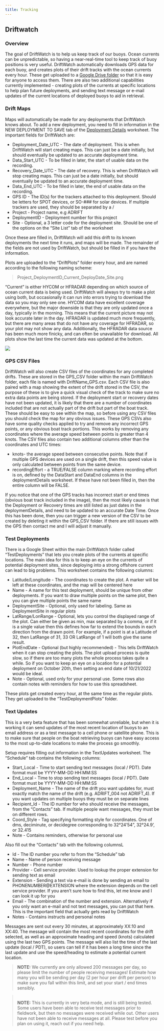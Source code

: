 ```yaml
---
title: Tracking
---
```


## Driftwatch

### Overview

The goal of DriftWatch is to help us keep track of our buoys. Ocean currents can be unpredictable, so having a near-real-time tool to keep track of buoy positions is very useful. DriftWatch automatically downloads GPS data for each buoy, and creates plots of their drift tracks with the ocean currents every hour. These get uploaded to a [Google Drive folder](https://drive.google.com/drive/folders/10LOJhEUO6mfjY0LmXwmm2iu0JH70uj6x?usp=sharing) so that it is easy for anyone to access them. There are also two additional capabilities currently implemented - creating plots of the currents at specific locations to help plan future deployments, and sending text message or e-mail updates of the current locations of deployed buoys to aid in retrieval. 

### Drift Maps

Maps will automatically be made for any deployments that DriftWatch knows about. To add a new deployment, you need to fill in information in the NEW DEPLOYMENT TO SAVE tab of the [Deployment Details](https://docs.google.com/spreadsheets/u/0/d/10bxlwfVOe1LFfj69B_YddxcA0V14m7codYwgD2YncFk/edit) worksheet. The important fields for DriftWatch are:

-   Deployment_Date_UTC - The date of deployment. This is when DriftWatch will start creating maps. This can just be a date initially, but should eventually be updated to an accurate deployment time.
-   Data_Start_UTC - To be filled in later, the start of usable data on the recording. 
-   Recovery_Date_UTC - The date of recovery. This is when DriftWatch will stop creating maps. This can just be a date initially, but should eventually be updated to an accurate deployment time.
-   Data_End_UTC - To be filled in later, the end of usable data on the recording. 
-   GPS ID - The ID(s) for the trackers attached to this deployment. Should be letters for SPOT devices, or SO-### for solar devices. If multiple trackers are used, they should be separated by a /
-   Project - Project name, e.g ADRIFT
-   DeploymentID - Deployment number for this project
-   Site - Optional, a 3 letter code for the deployment site. Should be one of the options on the "Site List" tab of the worksheet

Once these are filled in, DriftWatch will add this drift to its known deployments the next time it runs, and maps will be made. The remainder of the fields are not used by DriftWatch, but should be filled in if you have the information.

Plots are uploaded to the "DriftPlots" folder every hour, and are named according to the following naming scheme:

> Project_DeploymentID_Current_DeployDate_Site.png

"Current" is either HYCOM or HFRADAR depending on which source of ocean current data is being used. DriftWatch will always try to make a plot using both, but occasionally it can run into errors trying to download the data so you may only see one. HYCOM data have excellent coverage everywhere, but the major downside is that they are only updated once a day, typically in the morning. This means that the current picture may not look accurate later in the day. HFRADAR is updated much more frequently, but there are many areas that do not have any coverage for HFRADAR, so your plot may not show any data. Additionally, the HFRADAR data source has been much more finicky, and can often be unavailable for download. All plots show the last time the current data was updated at the bottom.

![](images/Screenshot%202022-11-01%20123523.png)

### GPS CSV Files

DriftWatch will also create CSV files of the coordinates for any completed drifts. These are stored in the GPS_CSV folder within the main DriftWatch folder, each file is named with DriftName_GPS.csv. Each CSV file is also paired with a map showing the extent of the drift stored in the CSV, the purpose of these is to give a quick visual check of the track to make sure no extra data points are being stored. If the deployment start or recovery dates have not been updated, it is likely that there are a number of coordinates included that are not actually part of the drift but part of the boat track. These should be easy to see within the map, so before using any CSV files you should check the map for any obvious issues. These GPS CSVs also have some quality checks applied to try and remove any incorrect GPS points, or any obvious boat track portions. This works by removing any coordinates where the average speed between points is greater than 4 knots. The CSV files also contain two additional columns other than the coordinates and UTC times:

-   knots- the average speed between consecutive points. Note that if multiple GPS devices are used on a single drift, then this speed value is only calculated between points from the same device. 
-   recordingEffort - a TRUE/FALSE column marking where recording effort is on, defined by the DataStart and DataEnd columns in the deploymentDetails worksheet. If these have not been filled in, then the entire column will be FALSE. 

If you notice that one of the GPS tracks has incorrect start or end times (obvious boat track included in the image), then the most likely cause is that the Deployment or Recovery times are still listed as just dates in the deploymentDetails, and need to be updated to an accurate Date Time. Once this has been done, then you can trigger a new version of the CSV to be created by deleting it within the GPS_CSV folder. If there are still issues with the GPS then contact me and I will adjust it manually.

### Test Deployments

There is a Google Sheet within the main DriftWatch folder called "TestDeployments" that lets you create plots of the currents at specific locations. The main idea for this is to keep an eye on the currents of potential deployment sites, since deploying into a strong offshore current can lead to big problems. This worksheet contains the following columns:

-   Latitude/Longitude - The coordinates to create the plot. A marker will be left at these coordinates, and the map will be centered here
-   Name - A name for this test deployment, should be unique from other deployments. If you want to draw multiple points on the same plot, then you can give multiple points the same name
-   DeploymentSite - Optional, only used for labeling. Same as DeploymentSite in regular plots
-   LatRange/LonRange - Optional, lets you control the displayed range of the plot. Can either be given as min, max separated by a comma, or if it is a single value then this defines how far to extend the bounds in each direction from the drawn point. For example, if a point is at a Latitude of 32, then LatRange of 31, 33 OR LatRange of 1 will both give the same result. 
-   PlotEndDate - Optional (but highly recommended) - This tells DriftWatch when it can stop creating the plots. The plot upload process is quite slow, so if there are too many plots the whole process takes quite a while. So if you want to keep an eye on a location for a potential deployment on October 20th, then setting an end date of 10/21/2022 would be ideal.
-   Note - Optional, used only for your personal use. Some rows also contain notes with reminders for how to use this spreadsheet.

These plots get created every hour, at the same time as the regular plots. They get uploaded to the "TestDeploymentPlots" folder.

### Text Updates

This is a very beta feature that has been somewhat unreliable, but when it is working it can send updates of the most recent location of buoys to an email address or as a test message to a cell phone or satellite phone. This is to make sure that people on the boat retrieving buoys can have easy access to the most up-to-date locations to make the process go smoothly. 

Setup requires filling out information in the TextUpdates worksheet. The "Schedule" tab contains the following columns:

-   Start_Local - Time to start sending text messages (local / PDT). Date format must be YYYY-MM-DD HH:MM:SS
-   End_Local - Time to stop sending text messages (local / PDT). Date format must be YYYY-MM-DD HH:MM:SS
-   Deployment_Name - The name of the drift you want updates for, must exactly match the name of the drift (e.g. ADRIFT_004 not ADRIFT_4). If you want updates on multiple buoys they must be on separate lines
-   Recipient_Id - The ID number for who should receive the messages, from the "Contacts" tab. If multiple people want messages, they must be on different rows.
-   Coord_Style - Tag specifying formatting style for coordinates. One of dms, deciminute, or decidegree corresponding to 32°24'54", 32°24.9', or 32.415
-   Note - Contains reminders, otherwise for personal use

Also fill out the "Contacts" tab with the following columnsL

-   Id - The ID number you refer to from the "Schedule" tab
-   Name - Name of person receiving message
-   Number - Phone number
-   Provider - Cell service provider. Used to lookup the proper extension for sending text as email
-   Extension - Sending a text via e-mail is done by sending an email to PHONENUMBER\@EXTENSION where the extension depends on the cell service provider. If you aren't sure how to find this, let me know and I can look it up for you
-   Email - The combination of the number and extension. Alternatively if you only want an e-mail and not text messages, you can put that here. This is the important field that actually gets read by DriftWatch
-   Notes - Contains instructs and personal notes

Messages are sent out every 30 minutes, at approximately XX:10 and XX:40. The message will contain the most recent coordinates for the drift selected, as well as an approximate heading and speed (knots) calculated using the last two GPS points. The message will also list the time of the last update (local / PDT), so users can tell if it has been a long time since the last update and use the speed/heading to estimate a potential current location.

> **NOTE:** We currently are only allowed 200 messages per day, so please limit the number of people receiving messages! Estimate how many you will be sending per day (2 per hour per drift per person) to make sure you fall within this limit, and set your start / end times sensibly. 

> \
> **NOTE:** This is currently in very beta mode, and is still being tested. Some users have been able to receive test messages prior to fieldwork, but then no messages were received while out. Other users have not been able to receive messages at all. Please test before you plan on using it, reach out if you need help.
